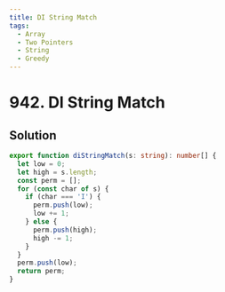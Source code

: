 ```yaml
---
title: DI String Match
tags:
  - Array
  - Two Pointers
  - String
  - Greedy
---
```


# 942. DI String Match

<Badges>
  <LevelBadge level="easy" />
  <TopicBadge name="Array" slug="array" />
  <TopicBadge name="Two Pointers" slug="two-pointers" />
  <TopicBadge name="String" slug="string" />
  <TopicBadge name="Greedy" slug="greedy" />
</Badges>

## Solution

```typescript filename="solution.ts" copy
export function diStringMatch(s: string): number[] {
  let low = 0;
  let high = s.length;
  const perm = [];
  for (const char of s) {
    if (char === 'I') {
      perm.push(low);
      low += 1;
    } else {
      perm.push(high);
      high -= 1;
    }
  }
  perm.push(low);
  return perm;
}
```

<ProblemLink
  codingSite="leetcode"
  href="https://leetcode.com/problems/di-string-match"
  title="DI String Match"
/>
